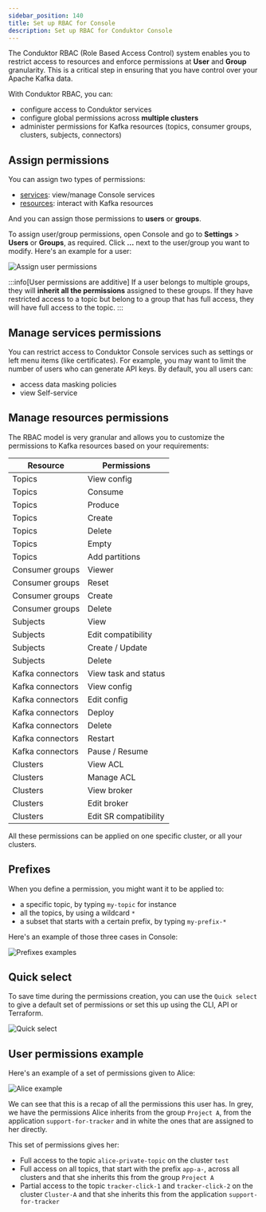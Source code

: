```yaml
---
sidebar_position: 140
title: Set up RBAC for Console
description: Set up RBAC for Conduktor Console
---
```


The Conduktor RBAC (Role Based Access Control) system enables you to restrict access to resources and enforce permissions at **User** and **Group** granularity. This is a critical step in ensuring that you have control over your Apache Kafka data.

With Conduktor RBAC, you can:

- configure access to Conduktor services
- configure global permissions across **multiple clusters**
- administer permissions for Kafka resources (topics, consumer groups, clusters, subjects, connectors)

## Assign permissions

You can assign two types of permissions:

- [services](#manage-services-permissions): view/manage Console services
- [resources](#manage-resources-permissions): interact with Kafka resources

And you can assign those permissions to **users** or **groups**.

To assign user/group permissions, open Console and go to **Settings** > **Users** or **Groups**, as required. Click **...** next to the user/group you want to modify. Here's an example for a user:

![Assign user permissions](/images/assign-permissions.png)

:::info[User permissions are additive]
If a user belongs to multiple groups, they will **inherit all the permissions** assigned to these groups. If they have restricted access to a topic but belong to a group that has full access, they will have full access to the topic.
:::

## Manage services permissions

You can restrict access to Conduktor Console services such as settings or left menu items (like certificates). For example, you may want to limit the number of users who can generate API keys. By default, you all users can:

- access data masking policies
- view Self-service

## Manage resources permissions

The RBAC model is very granular and allows you to customize the permissions to Kafka resources based on your requirements:

| Resource         | Permissions           |
| ---------------- | --------------------- |
| Topics           | View config           |
| Topics           | Consume               |
| Topics           | Produce               |
| Topics           | Create                |
| Topics           | Delete                |
| Topics           | Empty                 |
| Topics           | Add partitions        |
| Consumer groups  | Viewer                |
| Consumer groups  | Reset                 |
| Consumer groups  | Create                |
| Consumer groups  | Delete                |
| Subjects         | View                  |
| Subjects         | Edit compatibility    |
| Subjects         | Create / Update       |
| Subjects         | Delete                |
| Kafka connectors | View task and status  |
| Kafka connectors | View config           |
| Kafka connectors | Edit config           |
| Kafka connectors | Deploy                |
| Kafka connectors | Delete                |
| Kafka connectors | Restart               |
| Kafka connectors | Pause / Resume        |
| Clusters         | View ACL              |
| Clusters         | Manage ACL            |
| Clusters         | View broker           |
| Clusters         | Edit broker           |
| Clusters         | Edit SR compatibility |

All these permissions can be applied on one specific cluster, or all your clusters.

## Prefixes

When you define a permission, you might want it to be applied to:

- a specific topic, by typing `my-topic` for instance
- all the topics, by using a wildcard `*`
- a subset that starts with a certain prefix, by typing `my-prefix-*`

Here's an example of those three cases in Console:

![Prefixes examples](/images/prefixes-example.png)

## Quick select

To save time during the permissions creation, you can use the `Quick select` to give a default set of permissions or set this up using the CLI, API or Terraform.

![Quick select](/images/quick-select.png)

## User permissions example

Here's an example of a set of permissions given to Alice:

![Alice example](/images/alice-example.png)

We can see that this is a recap of all the permissions this user has. In grey, we have the permissions Alice inherits from the group `Project A`, from the application `support-for-tracker` and in white the ones that are assigned to her directly.

This set of permissions gives her:

- Full access to the topic `alice-private-topic` on the cluster `test`
- Full access on all topics, that start with the prefix `app-a-`, across all clusters and that she inherits this from the group `Project A`
- Partial access to the topic `tracker-click-1` and `tracker-click-2` on the cluster `Cluster-A` and that she inherits this from the application `support-for-tracker`
